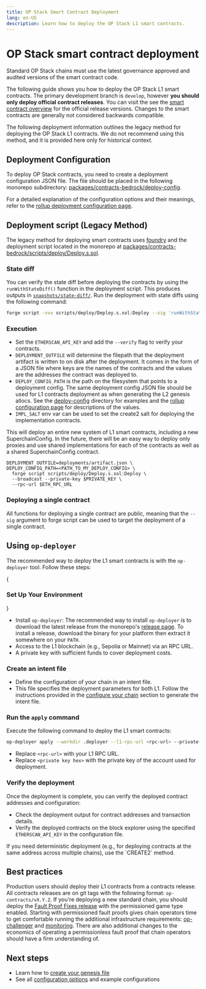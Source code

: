 ```yaml
---
title: OP Stack Smart Contract Deployment
lang: en-US
description: Learn how to deploy the OP Stack L1 smart contracts.
---
```



# OP Stack smart contract deployment

<Callout type="info">
  Standard OP Stack chains must use the latest governance approved and audited versions of the smart contract code.
</Callout>

The following guide shows you how to deploy the OP Stack L1 smart contracts.
The primary development branch is `develop`, however **you should only deploy
official contract releases**. You can visit the see the [smart contract overview](/stack/smart-contracts#official-releases)
for the official release versions. Changes to the smart contracts are
generally not considered backwards compatible.

<Callout type="warning">
The following deployment information outlines the legacy method for deploying the OP Stack L1 contracts. 
We do not recommend using this method, and it is provided here only for historical context.
</Callout>

## Deployment Configuration

To deploy OP Stack contracts, you need to create a deployment configuration JSON file. 
The file should be placed in the following monorepo subdirectory: [packages/contracts-bedrock/deploy-config](https://github.com/ethereum-optimism/optimism/tree/develop/packages/contracts-bedrock/deploy-config).

For a detailed explanation of the configuration options and their meanings, refer to the [rollup deployment configuration page](/builders/chain-operators/configuration/rollup).

## Deployment script (Legacy Method)

The legacy method for deploying smart contracts uses [foundry](https://github.com/foundry-rs) and the deployment script located in the monorepo at 
[packages/contracts-bedrock/scripts/deploy/Deploy.s.sol](https://github.com/ethereum-optimism/optimism/blob/develop/packages/contracts-bedrock/scripts/deploy/Deploy.s.sol).

### State diff

You can verify the state diff before deploying the contracts by using the `runWithStateDiff()` function in the deployment script. 
This produces outputs in [`snapshots/state-diff/`](https://github.com/ethereum-optimism/optimism/tree/develop/packages/contracts-bedrock/snapshots/state-diff).
Run the deployment with state diffs using the following command:

```bash
forge script -vvv scripts/deploy/Deploy.s.sol:Deploy --sig 'runWithStateDiff()' --rpc-url $ETH_RPC_URL --broadcast --private-key $PRIVATE_KEY
```

### Execution

*   Set the `ETHERSCAN_API_KEY` and add the `--verify` flag to verify your
    contracts.
*   `DEPLOYMENT_OUTFILE` will determine the filepath that the deployment
    artifact is written to on disk after the deployment. It comes in the form of a
    JSON file where keys are the names of the contracts and the values are the
    addresses the contract was deployed to.
*   `DEPLOY_CONFIG_PATH` is the path on the filesystem that points to a deployment
    config. The same deployment config JSON file should be used for L1 contracts
    deployment as when generating the L2 genesis allocs. See the [deploy-config](https://github.com/ethereum-optimism/optimism/tree/develop/packages/contracts-bedrock/deploy-config)
    directory for examples and the [rollup configuration page](/builders/chain-operators/configuration/rollup)
    for descriptions of the values.
*   `IMPL_SALT` env var can be used to set the create2 salt for deploying the
    implementation contracts.

This will deploy an entire new system of L1 smart contracts, including a new
SuperchainConfig. In the future, there will be an easy way to deploy only
proxies and use shared implementations for each of the contracts as well as a
shared SuperchainConfig contract.

```
DEPLOYMENT_OUTFILE=deployments/artifact.json \
DEPLOY_CONFIG_PATH=<PATH_TO_MY_DEPLOY_CONFIG> \
  forge script scripts/deploy/Deploy.s.sol:Deploy \
  --broadcast --private-key $PRIVATE_KEY \
  --rpc-url $ETH_RPC_URL
```

### Deploying a single contract

All functions for deploying a single contract are public, meaning that
the `--sig` argument to forge script can be used to target the deployment of a
single contract.


## Using `op-deployer`

The recommended way to deploy the L1 smart contracts is with the `op-deployer` tool. 
Follow these steps:

<Steps>
{<h3>Set Up Your Environment</h3>}

*   Install `op-deployer`:
    The recommended way to install `op-deployer` is to download the latest release from the monorepo's
    [release page](https://github.com/ethereum-optimism/optimism/releases). To install a release, download the binary
    for your platform then extract it somewhere on your `PATH`.
*   Access to the L1 blockchain (e.g., Sepolia or Mainnet) via an RPC URL.
*   A private key with sufficient funds to cover deployment costs.


### Create an intent file

*   Define the configuration of your chain in an intent file.
*   This file specifies the deployment parameters for both L1. 
Follow the instructions provided in the [configure your chain](/tools/op-deployer#init-configure-your-chain) section to generate the intent file.

### Run the `apply` command

Execute the following command to deploy the L1 smart contracts:

```bash
op-deployer apply --workdir .deployer --l1-rpc-url <rpc-url> --private-key <private key hex>
```

*   Replace `<rpc-url>` with your L1 RPC URL.
*   Replace `<private key hex>` with the private key of the account used for deployment.

### Verify the deployment
Once the deployment is complete, you can verify the deployed contract addresses and configuration:

*   Check the deployment output for contract addresses and transaction details.
*   Verify the deployed contracts on the block explorer using the specified `ETHERSCAN_API_KEY` in the configuration file.

</Steps>

<Callout type="info">
If you need deterministic deployment (e.g., for deploying contracts at the same address across multiple chains), 
use the `CREATE2` method.
</Callout>

## Best practices

Production users should deploy their L1 contracts from a contracts release.
All contracts releases are on git tags with the following format:
`op-contracts/vX.Y.Z`. If you're deploying a new standard chain, you should
deploy the [Fault Proof Fixes release](https://github.com/ethereum-optimism/optimism/releases/tag/op-contracts%2Fv1.6.0) with the permissioned game type
enabled.
Starting with permissioned fault proofs gives chain operators time to get comfortable
running the additional infrastructure requirements: [op-challenger](https://github.com/ethereum-optimism/optimism/tree/develop/op-challenger) and
[monitoring](https://github.com/ethereum-optimism/monitorism/tree/main). There are also
additional changes to the economics of operating a permissionless fault proof that chain
operators should have a firm understanding of. 

## Next steps

*   Learn how to [create your genesis file](/builders/chain-operators/deploy/genesis)
*   See all [configuration options](/builders/chain-operators/configuration/rollup) and example configurations
